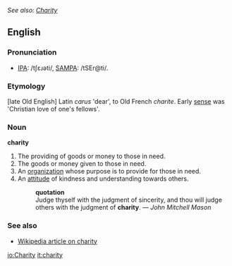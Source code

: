 ''See also: [[Charity]]''
==English==

===Pronunciation===
* [[w:IPA_chart_for_English|IPA]]: /tʃɛɹəti/, [[w:SAMPA/English|SAMPA]]: /tSEr@ti/.

===Etymology===
[late Old English] Latin ''carus'' 'dear', to Old French ''charite''. Early [[sense]] was 'Christian love of one's fellows'.

===Noun===
'''charity'''
# The providing of goods or money to those in need.
# The goods or money given to those in need.
# An [[organization]] whose purpose is to provide for those in need.
# An [[attitude]] of kindness and understanding towards others.
#:'''quotation'''
#: Judge thyself with the judgment of sincerity, and thou will judge others with the judgment of '''charity'''. &mdash; ''John Mitchell Mason''

===See also===
*[[w:charity|Wikipedia article on charity]]

[[io:Charity]]
[[it:charity]]
